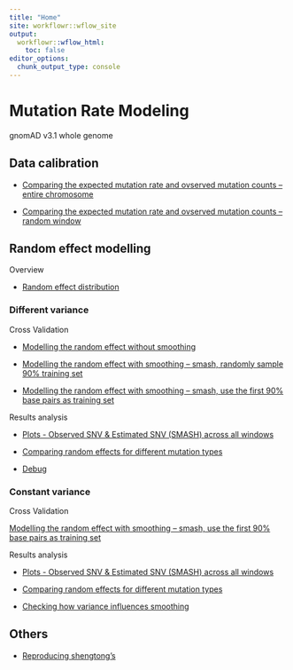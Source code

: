 ```yaml
---
title: "Home"
site: workflowr::wflow_site
output:
  workflowr::wflow_html:
    toc: false
editor_options:
  chunk_output_type: console
---
```


# Mutation Rate Modeling

gnomAD v3.1 whole genome

## Data calibration 

- [Comparing the expected mutation rate and ovserved mutation counts -- entire chromosome](https://xsun1229.github.io/mutation_rate/gnomad_exp_obs_rare.html)

- [Comparing the expected mutation rate and ovserved mutation counts -- random window](https://xsun1229.github.io/mutation_rate/gnomad_exp_obs_rare_randomwindows.html)


## Random effect modelling

Overview

- [Random effect distribution ](https://xsun1229.github.io/mutation_rate/gnomad_random_obsexp_SNV.html)

### Different variance

Cross Validation 

- [Modelling the random effect without smoothing](https://xsun1229.github.io/mutation_rate/gnomad_random_effect_nosmooth.html)

- [Modelling the random effect with smoothing -- smash, randomly sample 90% training set](https://xsun1229.github.io/mutation_rate/gnomad_random_effect_smash_traintest.html)

- [Modelling the random effect with smoothing -- smash, use the first 90% base pairs as training set](https://xsun1229.github.io/mutation_rate/gnomad_random_effect_smash_traintest_continuous.html)


Results analysis  

- [Plots - Observed SNV & Estimated SNV (SMASH) across all windows](https://xsun1229.github.io/mutation_rate/gnomad_random_effect_acrossallwindows.html)

- [Comparing random effects for different mutation types](https://xsun1229.github.io/mutation_rate/gnomad_random_effect_comparing_different_types.html)

- [Debug](https://xsun1229.github.io/mutation_rate/debug.html)


### Constant variance

Cross Validation

[Modelling the random effect with smoothing -- smash, use the first 90% base pairs as training set](https://xsun1229.github.io/mutation_rate/gnomad_random_effect_smash_traintest_continuous_constvar.html)

Results analysis

- [Plots - Observed SNV & Estimated SNV (SMASH) across all windows](https://xsun1229.github.io/mutation_rate/gnomad_random_effect_acrossallwindows_constvar.html)

- [Comparing random effects for different mutation types](https://xsun1229.github.io/mutation_rate/gnomad_random_effect_comparing_different_types_constvar.html)

- [Checking how variance influences smoothing](https://xsun1229.github.io/mutation_rate/var_smoothing.html)

## Others

- [Reproducing shengtong's](https://xsun1229.github.io/mutation_rate/reproducing_SC.html)
